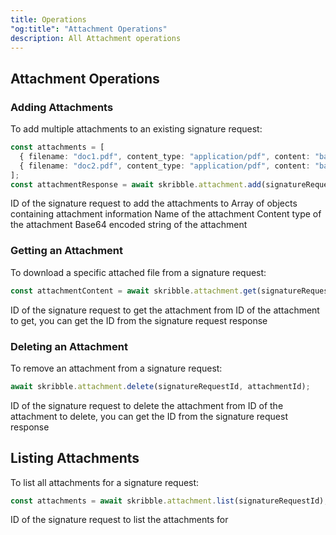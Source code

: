```yaml
---
title: Operations
"og:title": "Attachment Operations"
description: All Attachment operations
---
```


## Attachment Operations

### Adding Attachments

To add multiple attachments to an existing signature request:

```typescript
const attachments = [
  { filename: "doc1.pdf", content_type: "application/pdf", content: "base64_encoded_content_1" },
  { filename: "doc2.pdf", content_type: "application/pdf", content: "base64_encoded_content_2" }
];
const attachmentResponse = await skribble.attachment.add(signatureRequestId, attachments);
```

<ParamField path="signatureRequestId" type="string" required>
  ID of the signature request to add the attachments to
</ParamField>

<ParamField path="attachments" type="array" required>
  Array of objects containing attachment information
  <Expandable title="attachments[]">
    <ParamField path="filename" type="string" required>
      Name of the attachment
    </ParamField>
    <ParamField path="content_type" type="string" required>
      Content type of the attachment
    </ParamField>
    <ParamField path="content" type="string" required>
      Base64 encoded string of the attachment
    </ParamField>
  </Expandable>
</ParamField>

### Getting an Attachment

To download a specific attached file from a signature request:

```typescript
const attachmentContent = await skribble.attachment.get(signatureRequestId, attachmentId);
```

<ParamField path="signatureRequestId" type="string" required>
  ID of the signature request to get the attachment from
</ParamField>

<ParamField path="attachmentId" type="string" required>
  ID of the attachment to get, you can get the ID from the signature request response
</ParamField>

### Deleting an Attachment

To remove an attachment from a signature request:

```typescript
await skribble.attachment.delete(signatureRequestId, attachmentId);
```

<ParamField path="signatureRequestId" type="string" required>
  ID of the signature request to delete the attachment from
</ParamField>

<ParamField path="attachmentId" type="string" required>
  ID of the attachment to delete, you can get the ID from the signature request response
</ParamField>

## Listing Attachments

To list all attachments for a signature request:

```typescript
const attachments = await skribble.attachment.list(signatureRequestId);
```

<ParamField path="signatureRequestId" type="string" required>
  ID of the signature request to list the attachments for
</ParamField>
